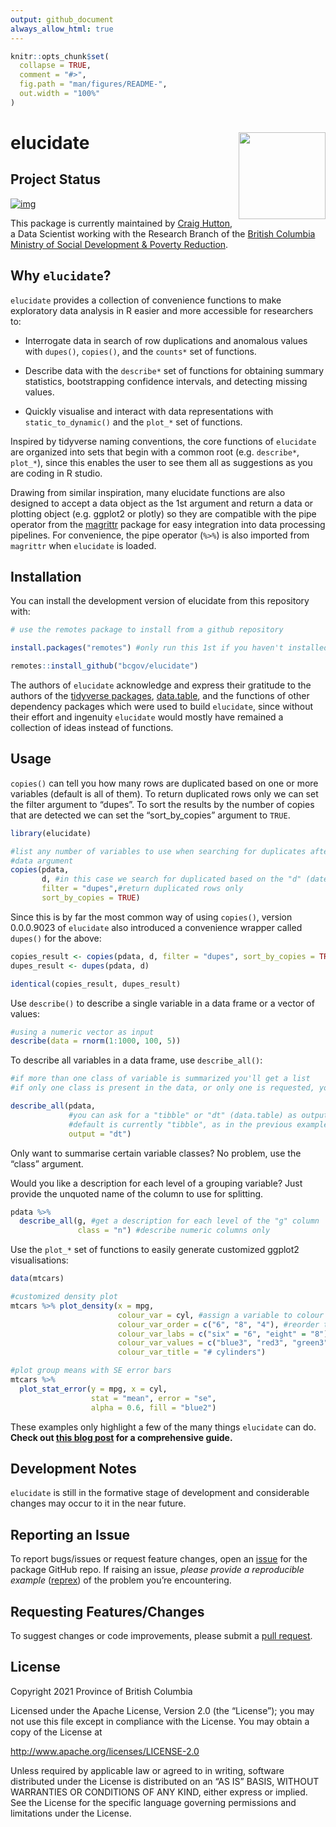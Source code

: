```yaml
---
output: github_document
always_allow_html: true
---
```


<!-- README.md is generated from README.Rmd. Please edit that file -->

```r
knitr::opts_chunk$set(
  collapse = TRUE,
  comment = "#>",
  fig.path = "man/figures/README-",
  out.width = "100%"
)
```

# elucidate <img src='man/figures/hex-elucidate.png' align="right" height="139" />

## Project Status

[![img](https://img.shields.io/badge/Lifecycle-Maturing-007EC6)](https://github.com/bcgov/repomountie/blob/master/doc/lifecycle-badges.md)

This package is currently maintained by [Craig Hutton](https://craig.rbind.io/), a Data Scientist working with the Research Branch of the [British Columbia Ministry of Social Development & Poverty Reduction](https://www2.gov.bc.ca/gov/content/governments/organizational-structure/ministries-organizations/ministries/social-development-poverty-reduction).

## Why `elucidate`?

`elucidate` provides a collection of convenience functions to make exploratory data analysis in R easier and more accessible for researchers to:

  * Interrogate data in search of row duplications and anomalous values with `dupes()`, `copies()`, and the `counts*` set of functions.

  * Describe data with the `describe*` set of functions for obtaining summary statistics, bootstrapping confidence intervals, and detecting missing values.

  * Quickly visualise and interact with data representations with `static_to_dynamic()` and the `plot_*` set of functions.

Inspired by tidyverse naming conventions, the core functions of `elucidate` are organized into sets that begin with a common root (e.g. `describe*`, `plot_*`), since this enables the user to see them all as suggestions as you are coding in R studio.

Drawing from similar inspiration, many elucidate functions are also designed to accept a data object as the 1st argument and return a data or plotting object (e.g. ggplot2 or plotly) so they are compatible with the pipe operator from the [magrittr](https://magrittr.tidyverse.org/reference/pipe.html) package for easy integration into data processing pipelines. For convenience, the pipe operator (`%>%`) is also imported from `magrittr` when `elucidate` is loaded.


## Installation

You can install the development version of elucidate from this repository with:

``` r
# use the remotes package to install from a github repository

install.packages("remotes") #only run this 1st if you haven't installed remotes before

remotes::install_github("bcgov/elucidate")
``` 

The authors of `elucidate` acknowledge and express their gratitude to the authors of the [tidyverse packages](https://www.tidyverse.org/), [data.table](https://github.com/Rdatatable/data.table), and the functions of other dependency packages which were used to build `elucidate`, since without their effort and ingenuity `elucidate` would mostly have remained a collection of ideas instead of functions. 

## Usage

`copies()` can tell you how many rows are duplicated based on one or more variables (default is all of them). To return duplicated rows only we can set the filter argument to "dupes". To sort the results by the number of copies that are detected we can set the "sort_by_copies" argument to `TRUE`.

```r
library(elucidate)

#list any number of variables to use when searching for duplicates after the
#data argument
copies(pdata,
       d, #in this case we search for duplicated based on the "d" (date) column
       filter = "dupes",#return duplicated rows only
       sort_by_copies = TRUE) 

```

Since this is by far the most common way of using `copies()`, version 0.0.0.9023 of `elucidate` also introduced a convenience wrapper called `dupes()` for the above:

```r
copies_result <- copies(pdata, d, filter = "dupes", sort_by_copies = TRUE)
dupes_result <- dupes(pdata, d)

identical(copies_result, dupes_result)
```

Use `describe()` to describe a single variable in a data frame or a vector of values:

```r
#using a numeric vector as input
describe(data = rnorm(1:1000, 100, 5))

```

To describe all variables in a data frame, use `describe_all()`:

```r
#if more than one class of variable is summarized you'll get a list
#if only one class is present in the data, or only one is requested, you'll get a dataframe

describe_all(pdata,
             #you can ask for a "tibble" or "dt" (data.table) as output options
             #default is currently "tibble", as in the previous example.
             output = "dt") 

```


Only want to summarise certain variable classes? No problem, use the "class" argument.

Would you like a description for each level of a grouping variable? Just provide the unquoted name of the column to use for splitting.

```r

pdata %>% 
  describe_all(g, #get a description for each level of the "g" column
               class = "n") #describe numeric columns only

```

Use the `plot_*` set of functions to easily generate customized ggplot2 visualisations:

```r
data(mtcars)

#customized density plot
mtcars %>% plot_density(x = mpg,
                        colour_var = cyl, #assign a variable to colour
                        colour_var_order = c("6", "8", "4"), #reorder the levels of the colour variable
                        colour_var_labs = c("six" = "6", "eight" = "8"), #recode the colour variable labels
                        colour_var_values = c("blue3", "red3", "green3"), #change the colours from the ggplot2 defaults
                        colour_var_title = "# cylinders")

#plot group means with SE error bars
mtcars %>% 
  plot_stat_error(y = mpg, x = cyl,
                  stat = "mean", error = "se",
                  alpha = 0.6, fill = "blue2")

```

These examples only highlight a few of the many things `elucidate` can do. **Check out [this blog post](https://craig.rbind.io/post/2020-12-07-asgr-3-0-exploring-data-with-elucidate/) for a comprehensive guide.** 


## Development Notes

`elucidate` is still in the formative stage of development and considerable changes may occur to it in the near future.

## Reporting an Issue

To report bugs/issues or request feature changes, open an [issue](https://github.com/bcgov/elucidate/issues) for the package GitHub repo. If raising an issue, *please provide a reproducible example* ([reprex](https://www.tidyverse.org/help/)) of the problem you're encountering.

## Requesting Features/Changes

To suggest changes or code improvements, please submit a [pull request](https://github.com/bcgov/elucidate/pulls).

## License

Copyright 2021 Province of British Columbia

Licensed under the Apache License, Version 2.0 (the “License”); you may not use this file except in compliance with the License. You may obtain a copy of the License at

[http://www.apache.org/licenses/LICENSE-2.0](http://www.apache.org/licenses/LICENSE-2.0)

Unless required by applicable law or agreed to in writing, software distributed under the License is distributed on an “AS IS” BASIS, WITHOUT WARRANTIES OR CONDITIONS OF ANY KIND, either express or implied. See the License for the specific language governing permissions and limitations under the License.

